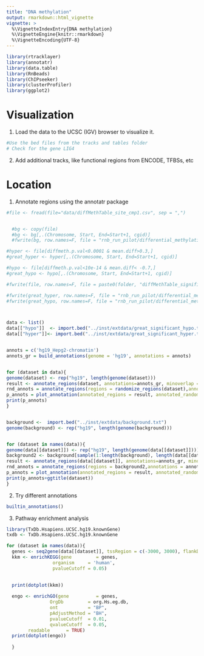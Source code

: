 ```yaml
---
title: "DNA methylation"
output: rmarkdown::html_vignette
vignette: >
  %\VignetteIndexEntry{DNA methylation}
  %\VignetteEngine{knitr::rmarkdown}
  %\VignetteEncoding{UTF-8}
---
```


```r
library(rtracklayer)
library(annotatr)
library(data.table)
library(RnBeads)
library(ChIPseeker)
library(clusterProfiler)
library(ggplot2)

```



# Visualization
1. Load the data to the UCSC (IGV) browser to visualize it. 
```r
#Use the bed files from the tracks and tables folder
# Check for the gene LIG4
```

2. Add additional tracks, like functional regions from ENCODE, TFBSs, etc


# Location 

1. Annotate regions using the annotatr package 

```r


#file <- fread(file="data/diffMethTable_site_cmp1.csv", sep = ",")


  #bg <- copy(file)
  #bg <- bg[,.(Chromosome, Start, End=Start+1, cgid)]
  #fwrite(bg, row.names=F, file = "rnb_run_pilot/differential_methylation_data/background.txt", quote = F, sep="\t",  col.names = F)

#hyper <- file[diffmeth.p.val<0.0001 & mean.diff>0.3,]
#great_hyper <- hyper[,.(Chromosome, Start, End=Start+1, cgid)]

#hypo <- file[diffmeth.p.val<10e-14 & mean.diff< -0.7,]
#great_hypo <- hypo[,.(Chromosome, Start, End=Start+1, cgid)]

#fwrite(file, row.names=F, file = paste0(folder, "diffMethTable_significant01_cmp_", i, ".txt"), quote = F, sep="\t")

#fwrite(great_hyper, row.names=F, file = "rnb_run_pilot/differential_methylation_data/great_significant_hyper.txt", quote = F, sep="\t", col.names = F)
#fwrite(great_hypo, row.names=F, file = "rnb_run_pilot/differential_methylation_data/great_significant_hypo.txt", quote = F, sep="\t", col.names = F)



data <- list()
data[["hypo"]]  <- import.bed("../inst/extdata/great_significant_hypo.txt")
data[["hyper"]]<- import.bed("../inst/extdata/great_significant_hyper.txt")


annots = c('hg19_Hepg2-chromatin')
annots_gr = build_annotations(genome = 'hg19', annotations = annots)


for (dataset in data){
genome(dataset) <- rep("hg19", length(genome(dataset)))
result <- annotate_regions(dataset, annotations=annots_gr, minoverlap = 1L, ignore.strand = TRUE, quiet = FALSE)
rnd_annots = annotate_regions(regions = randomize_regions(dataset),annotations = annots_gr,ignore.strand = TRUE)
p_annots = plot_annotation(annotated_regions = result, annotated_random = rnd_annots)
print(p_annots)
}


background <-  import.bed("../inst/extdata/background.txt")
genome(background) <- rep("hg19", length(genome(background)))


for (dataset in names(data)){
genome(data[[dataset]]) <- rep("hg19", length(genome(data[[dataset]])))
background2 <- background[sample(1:length(background), length(data[[dataset]])),]
result <- annotate_regions(data[[dataset]], annotations=annots_gr, minoverlap = 1L, ignore.strand = TRUE, quiet = FALSE)
rnd_annots = annotate_regions(regions = background2,annotations = annots_gr,ignore.strand = TRUE)
p_annots = plot_annotation(annotated_regions = result, annotated_random = rnd_annots)
print(p_annots+ggtitle(dataset))
}


```

2. Try different annotations 

```r

builtin_annotations()

```


3. Pathway enrichment analysis


```r


library(TxDb.Hsapiens.UCSC.hg19.knownGene)
txdb <- TxDb.Hsapiens.UCSC.hg19.knownGene

for (dataset in names(data)){
  genes <- seq2gene(data[[dataset]], tssRegion = c(-3000, 3000), flankDistance = 3000, TxDb=txdb)
  kkm <- enrichKEGG(gene         = genes,
                 organism     = 'human',
                 pvalueCutoff = 0.05)
  

  print(dotplot(kkm))
  
  engo <- enrichGO(gene          = genes,
                OrgDb         = org.Hs.eg.db,
                ont           = "BP",
                pAdjustMethod = "BH",
                pvalueCutoff  = 0.01,
                qvalueCutoff  = 0.05,
        readable      = TRUE)
  print(dotplot(engo))
  
  }

```



